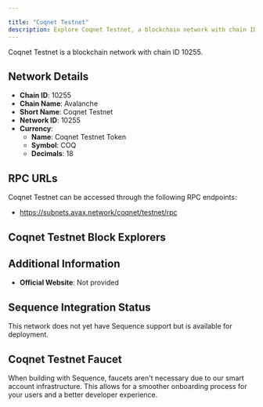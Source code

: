 ```yaml
---

title: "Coqnet Testnet"
description: Explore Coqnet Testnet, a blockchain network with chain ID 10255. Learn about its native currency, Coqnet Testnet Token, and how to interact with the network.
---
```




Coqnet Testnet is a blockchain network with chain ID 10255.

## Network Details

- **Chain ID**: 10255
- **Chain Name**: Avalanche
- **Short Name**: Coqnet Testnet
- **Network ID**: 10255
- **Currency**: 
  - **Name**: Coqnet Testnet Token
  - **Symbol**: COQ
  - **Decimals**: 18

## RPC URLs

Coqnet Testnet can be accessed through the following RPC endpoints:

- https://subnets.avax.network/coqnet/testnet/rpc

## Coqnet Testnet Block Explorers



## Additional Information

- **Official Website**: Not provided

## Sequence Integration Status

This network does not yet have Sequence support but is available for deployment.

## Coqnet Testnet Faucet

When building with Sequence, faucets aren't necessary due to our smart account infrastructure. This allows for a smoother onboarding process for your users and a better developer experience.
